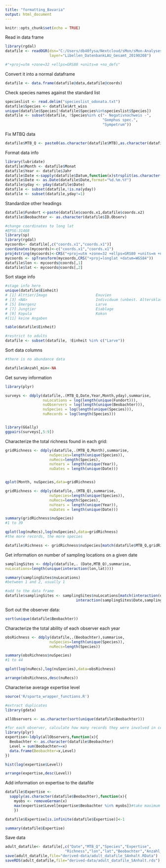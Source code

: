 ```yaml
---
title: "formatting_Bavaria"
output: html_document
---
```


```r

knitr::opts_chunk$set(echo = TRUE)

```

Read in data frame

```r
library(rgdal)
datafile <- readOGR(dsn="C:/Users/db40fysa/Nextcloud/sMon/sMon-Analyses/Odonata_Git/sMon-insects/raw-data/Saschen-Anhalt/Libellen_DatenbankLAU_Gesamt_20190208",
                    layer="Libellen_DatenbankLAU_Gesamt_20190208")

#"+proj=utm +zone=32 +ellps=GRS80 +units=m +no_defs"
```

Convert it into a normal dataframe

```r
datafile <- data.frame(datafile@data,datafile@coords)

```


Check species names against the standard list

```r
specieslist <- read.delim("specieslist_odonata.txt")
datafile$Species <- datafile$Art_wiss
unique(datafile$Species[!datafile$Species%in%specieslist$Species])
datafile <- subset(datafile, !Species%in% c("- Negativnachweis -",
                                            "Gomphus spec.",
                                            "Sympetrum"))
```
Fix MTBQ data

```r

datafile$MTB_Q <- paste0(as.character(datafile$MTB),as.character(datafile$MTBQ))

```

Format data info

```r
library(lubridate)
datafile$Month <- datafile$Monat
datafile$Year <- datafile$Jahr
datafile$Date <-sapply(datafile$Datum,function(x)strsplit(as.character(x)," ")[[1]][1])
datafile$Date <- as.Date(datafile$Date,format="%d.%m.%Y")
datafile$yday <- yday(datafile$Date)
datafile <- subset(datafile,!is.na(yday))
datafile <- subset(datafile,yday!=1)

```

Standardize other headings

```r

datafile$Fundort <-paste(datafile$coords.x1,datafile$coords.x2)
datafile$Beobachter <- as.character(datafile$ID.Observ) 

#change coordinates to long lat
#EPSG:31468
library(sp)
library(rgdal)
mycoords<- datafile[,c("coords.x1","coords.x1")]
coordinates(mycoords)<-c("coords.x1","coords.x1")
proj4string(mycoords)<-CRS("+proj=utm +zone=32 +ellps=GRS80 +units=m +no_defs")
mycoords <- spTransform(mycoords,CRS("+proj=longlat +datum=WGS84"))
datafile$lon <- mycoords@coords[,1]
datafile$lat <- mycoords@coords[,2]

```


Sort stage info
```r

#stage info here
unique(datafile$Einheit)
# [1] Alttier/Imago                      Exuvien                           
# [3] <NA>                               Individuum (unbest. Altersklassen)
# [5] Emergenz                           Larve                             
# [7] Jungtier                           Eiablage                          
# [9] Kopula                             Kokon                             
#[11] keine Angaben 

table(datafile$Einheit)

#restrict to adults
datafile <- subset(datafile, !Einheit %in% c("Larve"))

```


Sort data columns

```r
#there is no abundance data

datafile$Anzahl_min<-NA

```

Get survey information

```r

library(plyr)

surveys <- ddply(datafile,.(MTB_Q,Date,Year,Month,yday),summarise,
                 nuLocations = log(length(unique(Fundort))),
                 nuObservers = log(length(unique(Beobachter))),
                 nuSpecies = log(length(unique(Species))),
                 nuRecords = log(length(Species)))


library(GGally)
ggpairs(surveys[,5:9])


```

Characterize the total richness found in each grid:

```r


gridRichness <- ddply(datafile,.(MTB_Q,Month),summarise,
                    nuSpecies=length(unique(Species)),
                    nuRecs=length(Species),
                    nuYears = length(unique(Year)),
                    nuDates = length(unique(Date)))


qplot(Month, nuSpecies,data=gridRichness)

gridRichness <- ddply(datafile,.(MTB_Q),summarise,
                    nuSpecies=length(unique(Species)),
                    nuRecs=length(Species),
                    nuYears = length(unique(Year)),
                    nuDates = length(unique(Date)))

summary(gridRichness$nuSpecies)
#1 to 39

qplot(log(nuRecs),log(nuSpecies),data=gridRichness)
#the more records, the more species

datafile$Richness <- gridRichness$nuSpecies[match(datafile$MTB_Q,gridRichness$MTB_Q)]

```


Get information on number of sampling locations on a given date

```r

samplingSites <- ddply(datafile,. (Date,MTB_Q),summarise,
nuLocations=length(unique(interaction(lon,lat))))

summary(samplingSites$nuLocations)
#between 1 and 2, usually 1

#add to the data frame
datafile$samplingSites <- samplingSites$nuLocations[match(interaction(datafile$Date,datafile$MTB_Q),
                                interaction(samplingSites$Date,samplingSites$MTB_Q))]

```

Sort out the observer data:

```r

sort(unique(datafile$Beobachter))

```

Characterize the total ability of each observer each year

```r

obsRichness <- ddply(datafile,.(Beobachter),summarise,
                    nuSpecies=length(unique(Species)),
                    nuRecs=length(Species))

summary(obsRichness$nuSpecies)
#1 to 44

qplot(log(nuRecs),log(nuSpecies),data=obsRichness)

arrange(obsRichness,desc(nuRecs))

```

Characterise average expertise level

```r

source('R/sparta_wrapper_functions.R')

#extract duplicates
library(gdata)

allObservers <- as.character(sort(unique(datafile$Beobachter)))

#for each observer, calculate how many records they were involved in collecting
library(plyr)
expertise<-ldply(allObservers,function(x){
  Beobachter <- as.character(datafile$Beobachter)
  Level = sum(Beobachter==x)
  data.frame(Beobachter=x,Level)
})

hist(log(expertise$Level))  

arrange(expertise,desc(Level))

```

Add information on expertise to the datafile

```r

datafile$Expertise <-
  sapply(as.character(datafile$Beobachter),function(x){
    myobs <- removeGerman(x)
    max(expertise$Level[expertise$Beobachter %in% myobs])#take maximum level when there is a group of observers
    })

datafile$Expertise[is.infinite(datafile$Expertise)]<-1

summary(datafile$Expertise)

```


Save data

```r

adult_datafile<- datafile[,c("Date","MTB_Q","Species","Expertise",
                           "Richness","lon","lat","Beobachter","Anzahl_min")]
save(adult_datafile,file="derived-data/adult_datafile_SAnhalt.RData")
saveRDS(adult_datafile,file="derived-data/adult_datafile_SAnhalt.rds")

```

